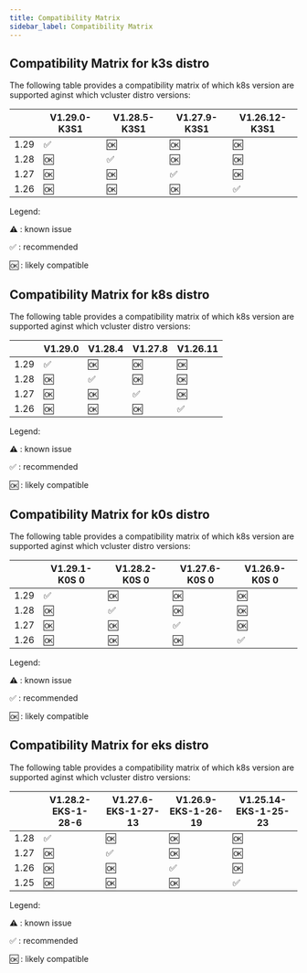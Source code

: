 ```yaml
---
title: Compatibility Matrix
sidebar_label: Compatibility Matrix
---
```


## Compatibility Matrix for k3s distro

The following table provides a compatibility matrix of which k8s version are supported aginst which vcluster distro versions:

|      |    V1.29.0-K3S1    |    V1.28.5-K3S1    |    V1.27.9-K3S1    |   V1.26.12-K3S1    |
|------|--------------------|--------------------|--------------------|--------------------|
| 1.29 | :white_check_mark: | :ok:               | :ok:               | :ok:               |
| 1.28 | :ok:               | :white_check_mark: | :ok:               | :ok:               |
| 1.27 | :ok:               | :ok:               | :white_check_mark: | :ok:               |
| 1.26 | :ok:               | :ok:               | :ok:               | :white_check_mark: |


Legend:

:warning: : known issue

:white_check_mark: : recommended

:ok: : likely compatible

## Compatibility Matrix for k8s distro

The following table provides a compatibility matrix of which k8s version are supported aginst which vcluster distro versions:

|      |      V1.29.0       |      V1.28.4       |      V1.27.8       |      V1.26.11      |
|------|--------------------|--------------------|--------------------|--------------------|
| 1.29 | :white_check_mark: | :ok:               | :ok:               | :ok:               |
| 1.28 | :ok:               | :white_check_mark: | :ok:               | :ok:               |
| 1.27 | :ok:               | :ok:               | :white_check_mark: | :ok:               |
| 1.26 | :ok:               | :ok:               | :ok:               | :white_check_mark: |


Legend:

:warning: : known issue

:white_check_mark: : recommended

:ok: : likely compatible

## Compatibility Matrix for k0s distro

The following table provides a compatibility matrix of which k8s version are supported aginst which vcluster distro versions:

|      |   V1.29.1-K0S 0    |   V1.28.2-K0S 0    |   V1.27.6-K0S 0    |   V1.26.9-K0S 0    |
|------|--------------------|--------------------|--------------------|--------------------|
| 1.29 | :white_check_mark: | :ok:               | :ok:               | :ok:               |
| 1.28 | :ok:               | :white_check_mark: | :ok:               | :ok:               |
| 1.27 | :ok:               | :ok:               | :white_check_mark: | :ok:               |
| 1.26 | :ok:               | :ok:               | :ok:               | :white_check_mark: |


Legend:

:warning: : known issue

:white_check_mark: : recommended

:ok: : likely compatible

## Compatibility Matrix for eks distro

The following table provides a compatibility matrix of which k8s version are supported aginst which vcluster distro versions:

|      | V1.28.2-EKS-1-28-6 | V1.27.6-EKS-1-27-13 | V1.26.9-EKS-1-26-19 | V1.25.14-EKS-1-25-23 |
|------|--------------------|---------------------|---------------------|----------------------|
| 1.28 | :white_check_mark: | :ok:                | :ok:                | :ok:                 |
| 1.27 | :ok:               | :white_check_mark:  | :ok:                | :ok:                 |
| 1.26 | :ok:               | :ok:                | :white_check_mark:  | :ok:                 |
| 1.25 | :ok:               | :ok:                | :ok:                | :white_check_mark:   |


Legend:

:warning: : known issue

:white_check_mark: : recommended

:ok: : likely compatible

